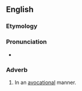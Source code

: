 ==English==

===Etymology===
{{suffix|en|avocational|ly}}

===Pronunciation===
* {{rhymes|en|eɪʃənəli|s=6}}

===Adverb===
{{en-adv}}

# In an [[avocational]] manner.